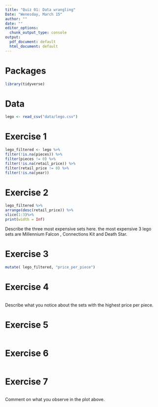 ---
title: "Quiz 01: Data wrangling"
Date: "Wenesday, March 15"
author: ""
date: ""
editor_options: 
  chunk_output_type: console
output:
  pdf_document: default
  html_document: default
---

# Packages

```{r load-packages, message = FALSE}
library(tidyverse)
```

# Data

```{r load-data, message = FALSE}
lego <- read_csv("data/lego.csv")
```

# Exercise 1

```{r}
lego_filtered <- lego %>%
filter(!is.na(pieces)) %>%
filter(pieces != 0) %>%
filter(!is.na(retail_price)) %>%
filter(retail_price != 0) %>%
filter(!is.na(year))

```

# Exercise 2

```{r}
lego_filtered %>%
arrange(desc(retail_price)) %>%
slice(1:3)%>%
print(width = Inf)
```

Describe the three most expensive sets here. 
the most expensive 3 lego sets are Millennium Falcon , Connections Kit and Death Star.


# Exercise 3

```{r}
mutate( lego_filtered, "price_per_piece")
```

# Exercise 4

```{r}

```

Describe what you notice about the sets with the highest price per piece. 

# Exercise 5

```{r}

```

# Exercise 6

```{r}

```

# Exercise 7

```{r}

```

Comment on what you observe in the plot above. 

